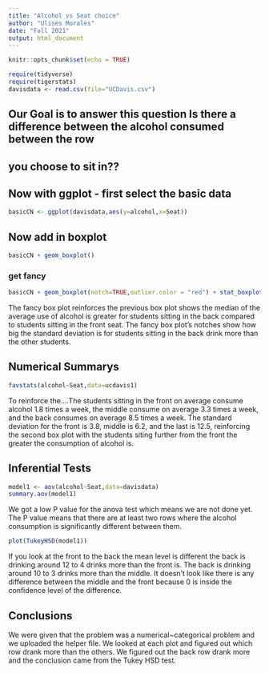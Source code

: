 ```yaml
---
title: "Alcohol vs Seat choice"
author: "Ulises Morales"
date: "Fall 2021"
output: html_document
---
```


```r
knitr::opts_chunk$set(echo = TRUE)
```

```r
require(tidyverse)
require(tigerstats)
davisdata <- read.csv(file="UCDavis.csv")
```
## Our Goal is to answer this question Is there a difference between the alcohol consumed between the row
## you choose to sit in??

## Now with ggplot - first select the basic data

```r
basicCN <- ggplot(davisdata,aes(y=alcohol,x=Seat))
```
## Now add in boxplot

```r
basicCN + geom_boxplot()
```
  
  
### get fancy  

```r
basicCN + geom_boxplot(notch=TRUE,outlier.color = "red") + stat_boxplot(geom ='errorbar') + labs(title="Fancy notch boxplot \n with 2 lines")
```

The fancy box plot reinforces the previous box plot shows the median of the average use of alcohol is greater for students sitting in the back compared to students sitting in the front seat. The fancy box plot's notches show how big the standard deviation is for students sitting in the back drink more than the other students.  

## Numerical Summarys

```r
favstats(alcohol~Seat,data=ucdavis1)
```
To reinforce the....The students sitting in the front on average consume alcohol 1.8 times a week, the middle consume on average 3.3 times a week, and the back consumes on average 8.5 times a week. The standard deviation for the front is 3.8, middle is 6.2, and the last is 12.5, reinforcing the second box plot with the students siting further from the front the greater the consumption of alcohol is.

## Inferential Tests

```r
model1 <- aov(alcohol~Seat,data=davisdata)
summary.aov(model1)
```
We got a low P value for the anova test which means we are not done yet. The P value means that there are at least two rows where the alcohol consumption is significantly different between them. 

```r
plot(TukeyHSD(model1))
```
  
If you look at the front to the back the mean level is different the back is drinking around 12 to 4 drinks more than the front is. The back is drinking around 10 to 3 drinks more than the middle. It doesn't look like there is any difference between the middle and the front because 0 is inside the confidence level of the difference. 

## Conclusions

We were given that the problem was a numerical~categorical problem and we uploaded the helper file. We looked at each plot and figured out which row drank more than the others. We figured out the back row drank more and the conclusion came from the Tukey HSD test. 
